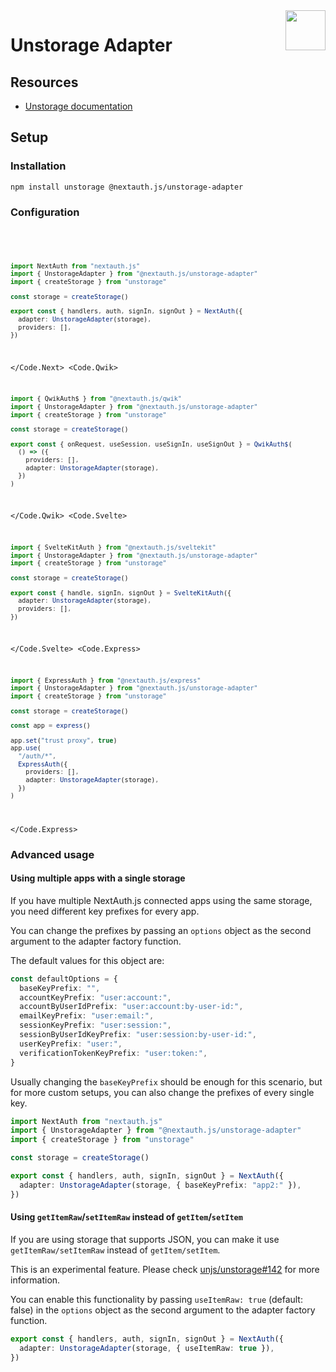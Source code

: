 
<img align="right" src="/img/adapters/unstorage.svg" width="64" height="64" />

# Unstorage Adapter

## Resources

- [Unstorage documentation](https://unstorage.unjs.io/)

## Setup

### Installation

```bash npm2yarn
npm install unstorage @nextauth.js/unstorage-adapter
```

### Configuration

<Code>
<Code.Next>

```ts filename="./auth.ts"
import NextAuth from "nextauth.js"
import { UnstorageAdapter } from "@nextauth.js/unstorage-adapter"
import { createStorage } from "unstorage"

const storage = createStorage()

export const { handlers, auth, signIn, signOut } = NextAuth({
  adapter: UnstorageAdapter(storage),
  providers: [],
})
```

</Code.Next>
<Code.Qwik>

```ts filename="/src/routes/plugin@auth.ts"
import { QwikAuth$ } from "@nextauth.js/qwik"
import { UnstorageAdapter } from "@nextauth.js/unstorage-adapter"
import { createStorage } from "unstorage"

const storage = createStorage()

export const { onRequest, useSession, useSignIn, useSignOut } = QwikAuth$(
  () => ({
    providers: [],
    adapter: UnstorageAdapter(storage),
  })
)
```

</Code.Qwik>
<Code.Svelte>

```ts filename="./src/auth.ts"
import { SvelteKitAuth } from "@nextauth.js/sveltekit"
import { UnstorageAdapter } from "@nextauth.js/unstorage-adapter"
import { createStorage } from "unstorage"

const storage = createStorage()

export const { handle, signIn, signOut } = SvelteKitAuth({
  adapter: UnstorageAdapter(storage),
  providers: [],
})
```

</Code.Svelte>
<Code.Express>

```ts filename="./src/routes/auth.route.ts"
import { ExpressAuth } from "@nextauth.js/express"
import { UnstorageAdapter } from "@nextauth.js/unstorage-adapter"
import { createStorage } from "unstorage"

const storage = createStorage()

const app = express()

app.set("trust proxy", true)
app.use(
  "/auth/*",
  ExpressAuth({
    providers: [],
    adapter: UnstorageAdapter(storage),
  })
)
```

</Code.Express>
</Code>

### Advanced usage

#### Using multiple apps with a single storage

If you have multiple NextAuth.js connected apps using the same storage, you need different key prefixes for every app.

You can change the prefixes by passing an `options` object as the second argument to the adapter factory function.

The default values for this object are:

```ts
const defaultOptions = {
  baseKeyPrefix: "",
  accountKeyPrefix: "user:account:",
  accountByUserIdPrefix: "user:account:by-user-id:",
  emailKeyPrefix: "user:email:",
  sessionKeyPrefix: "user:session:",
  sessionByUserIdKeyPrefix: "user:session:by-user-id:",
  userKeyPrefix: "user:",
  verificationTokenKeyPrefix: "user:token:",
}
```

Usually changing the `baseKeyPrefix` should be enough for this scenario, but for more custom setups, you can also change the prefixes of every single key.

```ts
import NextAuth from "nextauth.js"
import { UnstorageAdapter } from "@nextauth.js/unstorage-adapter"
import { createStorage } from "unstorage"

const storage = createStorage()

export const { handlers, auth, signIn, signOut } = NextAuth({
  adapter: UnstorageAdapter(storage, { baseKeyPrefix: "app2:" }),
})
```

#### Using `getItemRaw`/`setItemRaw` instead of `getItem`/`setItem`

If you are using storage that supports JSON, you can make it use `getItemRaw/setItemRaw` instead of `getItem/setItem`.

This is an experimental feature. Please check [unjs/unstorage#142](https://github.com/unjs/unstorage/issues/142) for more information.

You can enable this functionality by passing `useItemRaw: true` (default: false) in the `options` object as the second argument to the adapter factory function.

```ts
export const { handlers, auth, signIn, signOut } = NextAuth({
  adapter: UnstorageAdapter(storage, { useItemRaw: true }),
})
```
